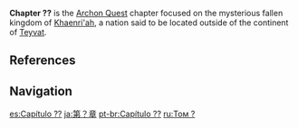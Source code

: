 {{Upcoming}}
{{Chapter Infobox
|chapterName     = The Dream Yet to Be Dreamed
|image           = Unknown.png
|type            = Archon
|prev            = Chapter VI
|next            = Epilogue
}}
'''Chapter ??''' is the [[Archon Quest]] chapter focused on the mysterious fallen kingdom of [[Khaenri'ah]], a nation said to be located outside of the continent of [[Teyvat]].

{{Quote|In the perpetual meantime of a sheltered eternity, most are content to live, and not to dream. But in the hidden corners where the gods' gaze does not fall, there are those who dream of dreaming. Some say a few are chosen and the rest are dregs, but I say we humans have our humanity. We will defy this world with a power from beyond.|[[Dainsleif]]|[[Teyvat Chapter Storyline Preview: Travail|Teyvat Chapter Storyline Preview]]<ref>YouTube: [https://youtu.be/TAlKhARUcoY Teyvat Chapter Storyline Preview]</ref>}}
<!--
==List of Acts==
* Act I - [[]]
** Requirements: {{Quest||requirements=1}}.

==Summary==
===Act I - ???===
{{Main|???}}
{{Description|}}
{{Transclude|???|Summary}}

==Characters==
{{Character Appearances|type=Chapter}}

==Total Rewards==
{{Quest Rewards List}}

==Gallery==
<gallery>
</gallery>

==Other Languages==
{{Other Languages|default_hidden=1
|en      = Chapter ??
|zhs     = 
|zhs_rm  = 
|zht     = 
|zht_rm  = 
|ja      = 
|ja_rm   = 
|ko      = 
|ko_rm   = 
|es      = 
|fr      = 
|ru      = 
|th      = 
|th_rm   = 
|vi      = 
|de      = 
|id      = 
|pt      = 
|tr      = 
|it      = 
}}

==Change History==
{{Change History|}}
-->
==References==
{{Reflist}}

==Navigation==
{{Archon Quest Navbox|Chapter ??}}

[[es:Capítulo ??]]
[[ja:第？章]]
[[pt-br:Capítulo ??]]
[[ru:Том ?]]